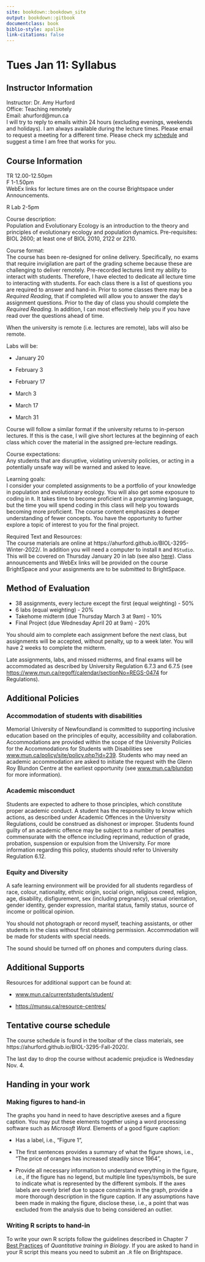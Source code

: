 ```yaml
--- 
site: bookdown::bookdown_site
output: bookdown::gitbook
documentclass: book
biblio-style: apalike
link-citations: false 
---
```


# Tues Jan 11: Syllabus
 
## Instructor Information

Instructor: Dr. Amy Hurford\
Office: Teaching remotely\
Email: ahurford@mun.ca\
I will try to reply to emails within 24 hours (excluding evenings, weekends and holidays). I am always available during the lecture times. Please email to request a meeting for a different time. Please check my [schedule](https://ahurford.github.io/website/#dr.-amy-hurford) and suggest a time I am free that works for you.

## Course Information	
TR 12.00-12.50pm\
F 1-1.50pm\
WebEx links for lecture times are on the course Brightspace under Announcements.

R Lab 2-5pm 

Course description:\
Population and Evolutionary Ecology is an introduction to the theory and principles of evolutionary ecology and population dynamics. Pre-requisites: BIOL 2600; at least one of BIOL 2010, 2122 or 2210.\
	
Course format:\
The course has been re-designed for online delivery. Specifically, no exams that require invigilation are part of the grading scheme because these are challenging to deliver remotely. Pre-recorded lectures limit my ability to interact with students. Therefore, I have elected to dedicate all lecture time to interacting with students. For each class there is a list of questions you are required to answer and hand-in. Prior to some classes there may be a _Required Reading_, that if completed will allow you to answer the day's assignment questions. Prior to the day of class you should complete the _Required Reading_. In addition, I can most effectively help you if you have read over the questions ahead of time.

When the university is remote (i.e. lectures are remote), labs will also be remote.

Labs will be:

- January 20

- February 3

- February 17

- March 3

- March 17

- March 31

Course will follow a similar format if the university returns to in-person lectures. If this is the case, I will give short lectures at the beginning of each class which cover the material in the assigned pre-lecture readings.

Course expectations:\
Any students that are disruptive, violating university policies, or acting in a potentially unsafe way will be warned and asked to leave.\
	    
Learning goals:\
I consider your completed assignments to be a portfolio of your knowledge in population and evolutionary ecology. You will also get some exposure to coding in `R`. It takes time to become proficient in a programming language, but the time you will spend coding in this class will help you towards becoming more proficient. The course content emphasizes a deeper understanding of fewer concepts. You have the opportunity to further explore a topic of interest to you for the final project.

Required Text and Resources:\
The course materials are online at https://ahurford.github.io/BIOL-3295-Winter-2022/. In addition you will need a computer to install `R` and `RStudio`. This will be covered on Thursday January 20 in lab (see also [here](https://ahurford.github.io/quant-guide-all-courses/install.html)). Class announcements and WebEx links will be provided on the course BrightSpace and your assignments are to be submitted to BrightSpace.

## Method of Evaluation

- 38 assignments, every lecture except the first (equal weighting) - 50%
- 6 labs (equal weighting) - 20%
- Takehome midterm (due Thursday March 3 at 9am) - 10%
- Final Project (due Wednesday April 20 at 9am) - 20%

You should aim to complete each assignment before the next class, but assignments will be accepted, without penalty, up to a week later. You will have 2 weeks to complete the midterm.

Late assignments, labs, and missed midterms, and final exams will be accommodated as described by University Regulation 6.7.3 and 6.7.5 (see [https://www.mun.ca/regoff/calendar/sectionNo=REGS-0474](https://www.mun.ca/regoff/calendar/sectionNo=REGS-0474) for Regulations).

## Additional Policies
### Accommodation of students with disabilities
Memorial University of Newfoundland is committed to supporting inclusive education based on the principles of equity, accessibility and collaboration. Accommodations are provided within the scope of the University Policies for the Accommodations for Students with Disabilities see [www.mun.ca/policy/site/policy.php?id=239](www.mun.ca/policy/site/policy.php?id=239). Students who may need an academic accommodation are asked to initiate the request with the Glenn Roy Blundon Centre at the earliest opportunity (see [www.mun.ca/blundon](www.mun.ca/blundon) for more information). 

### Academic misconduct
Students are expected to adhere to those principles, which constitute proper academic conduct. A student has the responsibility to know which actions, as described under Academic Offences in the University Regulations, could be construed as dishonest or improper. Students found guilty of an academic offence may be subject to a number of penalties commensurate with the offence including reprimand, reduction of grade, probation, suspension or expulsion from the University. For more information regarding this policy, students should refer to University Regulation 6.12. 

### Equity and Diversity
A safe learning environment will be provided for all students regardless of race, colour, nationality, ethnic origin, social origin, religious creed, religion, age, disability, disfigurement, sex (including pregnancy), sexual orientation, gender identity, gender expression, marital status, family status, source of income or political opinion.

You should not photograph or record myself, teaching assistants, or other students in the class without first obtaining permission. Accommodation will be made for students with special needs.

The sound should be turned off on phones and computers during class.

## Additional Supports
Resources for additional support can be found at:

- [www.mun.ca/currentstudents/student/](www.mun.ca/currentstudents/student/)

- [https://munsu.ca/resource-centres/](https://munsu.ca/resource-centres/)

## Tentative course schedule
The course schedule is found in the toolbar of the class materials, see https://ahurford.github.io/BIOL-3295-Fall-2020/.

The last day to drop the course without academic prejudice is Wednesday Nov. 4.

## Handing in your work

### Making figures to hand-in {#figures}
The graphs you hand in need to have descriptive axeses and a figure caption. You may put these elements together using a word processing software such as _Microsoft Word_. Elements of a good figure caption:

- Has a label, i.e., "Figure 1",

- The first sentences provides a summary of what the figure shows, i.e., "The price of oranges has increased steadily since 1964",

- Provide all necessary information to understand everything in the figure, i.e., if the figure has no legend, but multiple line types/symbols, be sure to indicate what is represented by the different symbols. If the axes labels are overly brief due to space constraints in the graph, provide a more thorough description in the figure caption. If any assumptions have been made in making the figure, disclose these, i.e., a point that was excluded from the analysis due to being considered an outlier.

### Writing R scripts to hand-in {#RScript}
To write your own R scripts follow the guidelines described in Chapter 7 [Best Practices](https://ahurford.github.io/quant-guide-all-courses/style.html) of _Quantitative training in Biology_. If you are asked to hand in your R script this means you need to submit an `.R` file on Brightspace.

